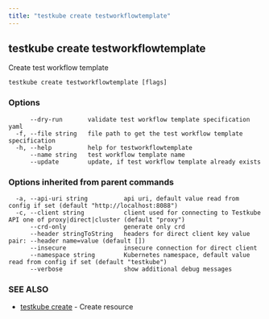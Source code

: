 ```yaml
---
title: "testkube create testworkflowtemplate"
---
```

<head>
  <meta name="docsearch:indexPrefix" content="reference-doc" />
</head>

## testkube create testworkflowtemplate

Create test workflow template

```
testkube create testworkflowtemplate [flags]
```

### Options

```
      --dry-run       validate test workflow template specification yaml
  -f, --file string   file path to get the test workflow template specification
  -h, --help          help for testworkflowtemplate
      --name string   test workflow template name
      --update        update, if test workflow template already exists
```

### Options inherited from parent commands

```
  -a, --api-uri string          api uri, default value read from config if set (default "http://localhost:8088")
  -c, --client string           client used for connecting to Testkube API one of proxy|direct|cluster (default "proxy")
      --crd-only                generate only crd
      --header stringToString   headers for direct client key value pair: --header name=value (default [])
      --insecure                insecure connection for direct client
      --namespace string        Kubernetes namespace, default value read from config if set (default "testkube")
      --verbose                 show additional debug messages
```

### SEE ALSO

* [testkube create](testkube-create.mdx)	 - Create resource

